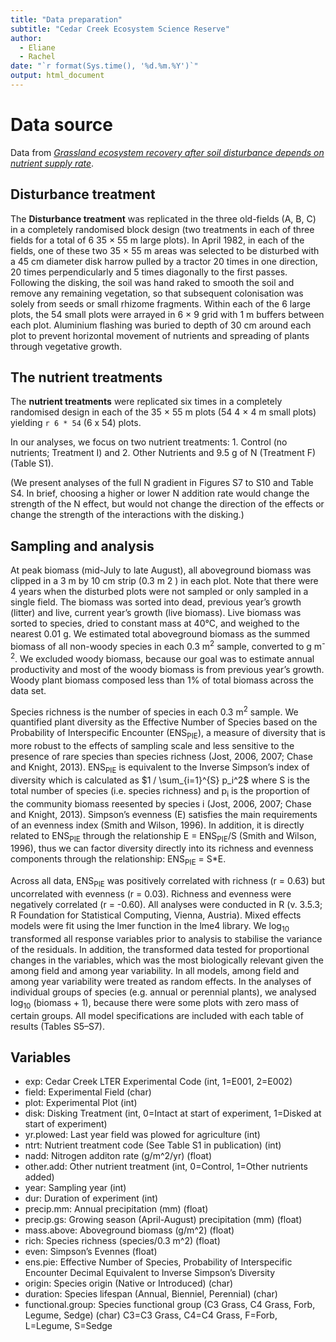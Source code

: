 ```yaml
---
title: "Data preparation"
subtitle: "Cedar Creek Ecosystem Science Reserve"
author:
  - Eliane
  - Rachel
date: "`r format(Sys.time(), '%d.%m.%Y')`"
output: html_document
---
```


# Data source
Data from [*Grassland ecosystem recovery after soil disturbance depends on nutrient supply rate*](https://onlinelibrary.wiley.com/doi/abs/10.1111/ele.13591).


## Disturbance treatment
The **Disturbance treatment** was replicated in the three old-fields (A, B, C) in a completely randomised block design (two treatments in each of three fields for a total of 6 35 × 55 m large plots).
In April 1982, in each of the fields, one of these two 35 × 55 m areas was selected to be disturbed with a 45 cm diameter disk harrow pulled by a tractor 20 times in one direction, 20 times perpendicularly and 5 times diagonally to the first passes. Following the disking, the soil was hand raked to smooth the soil and remove any remaining vegetation, so that subsequent colonisation was solely from seeds or small rhizome fragments.
Within each of the 6 large plots, the 54 small plots were arrayed in 6 × 9 grid with 1 m buffers between each plot. Aluminium flashing was buried to depth of 30 cm around each plot to prevent horizontal movement of nutrients and spreading of plants through vegetative growth.


## The nutrient treatments
The **nutrient treatments** were replicated six times in a completely randomised design in each of the 35 × 55 m plots (54 4 × 4 m small plots) yielding `r 6 * 54` (6 x 54) plots.

In our analyses, we focus on two nutrient treatments:
1. Control (no nutrients; Treatment I) and
2. Other Nutrients and 9.5 g of N (Treatment F) (Table S1).

(We present analyses of the full N gradient in Figures S7 to S10 and Table S4. In brief, choosing a higher or lower N addition rate would change the strength of the N effect, but would not change the direction of the effects or change the strength of the interactions with the disking.)


## Sampling and analysis
At peak biomass (mid-July to late August), all aboveground biomass was clipped in a 3 m by 10 cm strip (0.3 m 2 ) in each plot. Note that there were 4 years when the disturbed plots were not sampled or only sampled in a single field. The biomass was sorted into dead, previous year’s growth (litter) and live, current year’s growth (live biomass). Live biomass was sorted to species, dried to constant mass at 40°C, and weighed to the nearest 0.01 g.
We estimated total aboveground biomass as the summed biomass of all non-woody species in each 0.3 m^2^ sample, converted to g m^-2^. We excluded woody biomass, because our goal was to estimate annual productivity and most of the woody biomass is from previous year’s growth. Woody plant biomass composed less than 1% of total biomass across the data set.

Species richness is the number of species in each 0.3 m^2^ sample.
We quantified plant diversity as the Effective Number of Species based on the Probability of Interspecific Encounter (ENS~PIE~), a measure of diversity that is more robust to the effects of sampling scale and less sensitive to the presence of
rare species than species richness (Jost, 2006, 2007; Chase and Knight, 2013).
ENS~PIE~ is equivalent to the Inverse Simpson’s index of diversity which is calculated as $1 / \sum_{i=1}^{S} p_i^2$  where S is the total number of species (i.e. species richness) and p~i~ is the proportion of the community biomass reesented by species i (Jost, 2006, 2007; Chase and Knight, 2013).
Simpson’s evenness (E) satisfies the main requirements of an evenness index (Smith and Wilson, 1996). In addition, it is directly related to ENS~PIE~ through the relationship E = ENS~PIE~/S (Smith and Wilson, 1996), thus we can factor diversity directly into its richness and evenness components through the relationship: ENS~PIE~ = S*E.

Across all data, ENS~PIE~ was positively correlated with richness (r = 0.63) but uncorrelated with evenness (r = 0.03).
Richness and evenness were negatively correlated (r = -0.60).
All analyses were conducted in R (v. 3.5.3; R Foundation for Statistical Computing, Vienna, Austria). Mixed effects models were fit using the lmer function in the lme4 library.
We log~10~ transformed all response variables prior to analysis to stabilise the variance of the residuals. In addition, the transformed data tested for proportional changes in the variables, which was the most biologically relevant given the among field and among year variability. In all models, among field and among year variability were treated as random effects. In the analyses of individual groups of species (e.g. annual or perennial plants), we analysed log~10~ (biomass + 1), because there were some plots with zero mass of certain groups. All model specifications are included with each table of results (Tables S5--S7).


## Variables
- exp:	Cedar Creek LTER Experimental Code (int,	1=E001, 2=E002)
- field: Experimental Field (char)
- plot: Experimental Plot	(int)
- disk: Disking Treatment (int, 0=Intact at start of experiment, 1=Disked at start of experiment)
- yr.plowed: Last year field was plowed for agriculture	(int)
- ntrt: Nutrient treatment code (See Table S1 in publication)	(int)
- nadd: Nitrogen additon rate (g/m^2/yr) (float)
- other.add: Other nutrient treatment (int, 0=Control, 1=Other nutrients added)
- year: Sampling year	(int)
- dur: Duration of experiment	(int)
- precip.mm: Annual precipitation (mm) (float)
- precip.gs: Growing season (April-August) precipitation (mm)	(float)
- mass.above: Aboveground biomass (g/m^2) (float)
- rich: Species richness (species/0.3 m^2) (float)	
- even: Simpson's Evennes	(float)
- ens.pie: Effective Number of Species, Probability of Interspecific Encounter	Decimal	Equivalent to Inverse Simpson's Diversity
- origin: Species origin (Native or Introduced)	(char)
- duration: Species lifespan (Annual, Bienniel, Perennial) (char)
- functional.group: Species functional group (C3 Grass, C4 Grass, Forb, Legume, Sedge) (char)	C3=C3 Grass, C4=C4 Grass, F=Forb, L=Legume, S=Sedge



